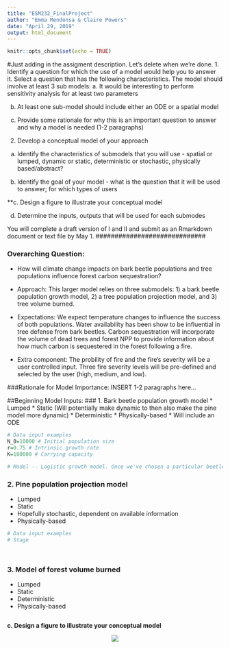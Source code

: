 ```yaml
---
title: "ESM232_FinalProject"
author: "Emma Mendonsa & Claire Powers"
date: "April 29, 2019"
output: html_document
---
```


```r
knitr::opts_chunk$set(echo = TRUE)
```
###########################
#Just adding in the assigment description. Let's delete when we're done.
1. Identify a question for which the use of a model would help you to answer it. Select a question that has the following characteristics. The model should involve at least 3 sub models:
 a. It would be interesting to perform sensitivity analysis for at least two parameters
 
 b. At least one sub-model should include either an ODE or a spatial model
 
 c. Provide some rationale for why this is an important question to answer and why a model is needed (1-2 paragraphs)

2. Develop a conceptual model of your approach
 a. Identify the characteristics of submodels that you will use - spatial or lumped, dynamic or static, deterministic or stochastic, physically based/abstract?
 
 b. Identify the goal of your model  - what is the question that it will be used to answer; for which types of users
 
 **c. Design a figure to illustrate your conceptual model
 
 d. Determine the inputs, outputs that will be used for each submodes

You will complete a draft version of I and II and submit as an Rmarkdown document or text file by May 1.
#############################

### Overarching Question: 
- How will climate change impacts on bark beetle populations and tree populations influence forest carbon sequestration?

- Approach: This larger model relies on three submodels: 1) a bark beetle population growth model, 2) a tree population projection model, and 3) tree volume burned. 

- Expectations: We expect temperature changes to influence the success of both populations. Water availability has been show to be influential in tree defense from bark beetles. Carbon sequestration will incorporate the volume of dead trees and forest NPP to provide information about how much carbon is sequestered in the forest following a fire. 

- Extra component: The probility of fire and the fire's severity will be a user controlled input. Three fire severity levels will be pre-defined and selected by the user (high, medium, and low).

###Rationale for Model Importance:
INSERT 1-2 paragraphs here...


##Beginning Model Inputs: 
### 1. Bark beetle population growth model
* Lumped
* Static (Will potentially make dynamic to then also make the pine model more dynamic)
* Deterministic
* Physically-based
* Will include an ODE

```r
# Data input examples
N_0=10000 # Initial population size
r=0.75 # Intrinsic growth rate
K=100000 # Carrying capacity

# Model -- Logistic growth model. Once we've chosen a particular beetle and tree species, we hope to find a published growth model. 
```

### 2. Pine population projection model
* Lumped
* Static
* Hopefully stochastic, dependent on available information
* Physically-based
```r
# Data input examples
# Stage




```

### 3. Model of forest volume burned
* Lumped
* Static
* Deterministic
* Physically-based
```r



```


**c. Design a figure to illustrate your conceptual model**

<center>
![](../FP_ConceptualModel.png)

